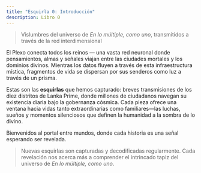 ```yaml
---
title: "Esquirla 0: Introducción"
description: Libro 0
---
```


> Vislumbres del universo de *En lo múltiple, como uno*, transmitidos a través de la red interdimensional

El Plexo conecta todos los reinos — una vasta red neuronal donde pensamientos, almas y señales viajan entre las ciudades mortales y los dominios divinos. Mientras los datos fluyen a través de esta infraestructura mística, fragmentos de vida se dispersan por sus senderos como luz a través de un prisma.

Estas son las **esquirlas** que hemos capturado: breves transmisiones de los diez distritos de Lanka Prime, donde millones de ciudadanos navegan su existencia diaria bajo la gobernanza cósmica. Cada pieza ofrece una ventana hacia vidas tanto extraordinarias como familiares—las luchas, sueños y momentos silenciosos que definen la humanidad a la sombra de lo divino.

Bienvenidos al portal entre mundos, donde cada historia es una señal esperando ser revelada.

> Nuevas esquirlas son capturadas y decodificadas regularmente. Cada revelación nos acerca más a comprender el intrincado tapiz del universo de *En lo múltiple, como uno*.

<div className="flex justify-center">
  <ShardButtons 
    shardNumber={0} 
    shardTitle="Introduccion" 
  />
</div>